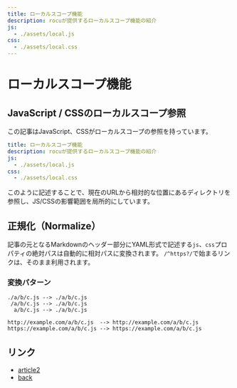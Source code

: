 ```yaml
---
title: ローカルスコープ機能
description: rocuが提供するローカルスコープ機能の紹介
js:
  - ./assets/local.js
css:
  - ./assets/local.css
---
```


# ローカルスコープ機能

## JavaScript / CSSのローカルスコープ参照

この記事はJavaScript、CSSがローカルスコープの参照を持っています。

```yaml
title: ローカルスコープ機能
description: rocuが提供するローカルスコープ機能の紹介
js:
  - ./assets/local.js
css:
  - ./assets/local.css
```

このように記述することで、現在のURLから相対的な位置にあるディレクトリを参照し、JS/CSSの影響範囲を局所的にしています。

## 正規化（Normalize）

記事の元となるMarkdownのヘッダー部分にYAML形式で記述する`js`、`css`プロパティの絶対パスは自動的に相対パスに変換されます。
`/^https?/`で始まるリンクは、そのまま利用されます。

### 変換パターン

```
./a/b/c.js --> ./a/b/c.js
 /a/b/c.js --> ./a/b/c.js
  a/b/c.js --> ./a/b/c.js
```

```
http://example.com/a/b/c.js  --> http://example.com/a/b/c.js
https://example.com/a/b/c.js --> https://example.com/a/b/c.js
```

## リンク

* [article2](./nest/article-2)
* [back](../)
